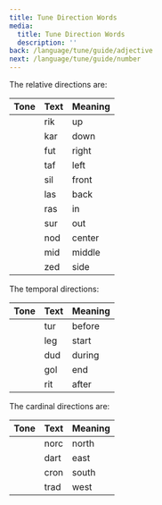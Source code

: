 ```yaml
---
title: Tune Direction Words
media:
  title: Tune Direction Words
  description: ''
back: /language/tune/guide/adjective
next: /language/tune/guide/number
---
```


The relative directions are:

| <Column width={60}>Tone</Column>                           | Text | Meaning |
| :--------------------------------------------------------- | :--- | :------ |
| <T size={24} value="rik" script="tone" processor="tone" /> | rik  | up      |
| <T size={24} value="kar" script="tone" processor="tone" /> | kar  | down    |
| <T size={24} value="fut" script="tone" processor="tone" /> | fut  | right   |
| <T size={24} value="taf" script="tone" processor="tone" /> | taf  | left    |
| <T size={24} value="sil" script="tone" processor="tone" /> | sil  | front   |
| <T size={24} value="las" script="tone" processor="tone" /> | las  | back    |
| <T size={24} value="ras" script="tone" processor="tone" /> | ras  | in      |
| <T size={24} value="sur" script="tone" processor="tone" /> | sur  | out     |
| <T size={24} value="nod" script="tone" processor="tone" /> | nod  | center  |
| <T size={24} value="mid" script="tone" processor="tone" /> | mid  | middle  |
| <T size={24} value="zed" script="tone" processor="tone" /> | zed  | side    |

The temporal directions:

| <Column width={60}>Tone</Column>                           | Text | Meaning |
| :--------------------------------------------------------- | :--- | :------ |
| <T size={24} value="tur" script="tone" processor="tone" /> | tur  | before  |
| <T size={24} value="leg" script="tone" processor="tone" /> | leg  | start   |
| <T size={24} value="dud" script="tone" processor="tone" /> | dud  | during  |
| <T size={24} value="gol" script="tone" processor="tone" /> | gol  | end     |
| <T size={24} value="rit" script="tone" processor="tone" /> | rit  | after   |

The cardinal directions are:

| <Column width={60}>Tone</Column>                            | Text | Meaning |
| :---------------------------------------------------------- | :--- | :------ |
| <T size={24} value="norc" script="tone" processor="tone" /> | norc | north   |
| <T size={24} value="dart" script="tone" processor="tone" /> | dart | east    |
| <T size={24} value="cron" script="tone" processor="tone" /> | cron | south   |
| <T size={24} value="trad" script="tone" processor="tone" /> | trad | west    |
